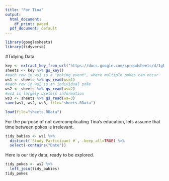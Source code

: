 ```yaml
---
title: "For Tina"
output:
  html_document:
    df_print: paged
  pdf_document: default
---
```


```r
library(googlesheets)
library(tidyverse)
```

#Tidying Data
```r
key <- extract_key_from_url("https://docs.google.com/spreadsheets/d/1gEYcBEv9jvD9XjxV8HNT7WTzuWc-zIh_htKDBOPKeF0/edit#gid=1695989515")
sheets <- key %>% gs_key()
#each row in ws1 is a "poking event", where multiple pokes can occur
ws1 <- sheets %>% gs_read(ws=1)
#each row in ws2 is an individual poke
ws2 <- sheets %>% gs_read(ws=2)
#ws3 is largely useless information
ws3 <- sheets %>% gs_read(ws=3)
save(ws1, ws2, ws3, file="sheets.RData")
```

```r
load(file="sheets.RData")
```

For the purpose of not overcomplicating Tina's education, lets assume that time between pokes is irrelevant.
```r
tidy_babies <- ws1 %>%
  distinct(`Study Participant #`, .keep_all=TRUE) %>%
  select(-contains("Date"))
```

Here is our tidy data, ready to be explored.
```r
tidy_pokes <- ws2 %>%
  left_join(tidy_babies)
tidy_pokes
```

